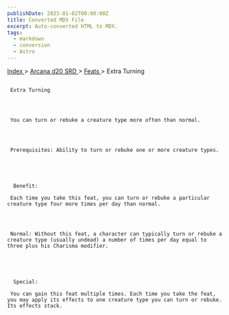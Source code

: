 ```yaml
---
publishDate: 2023-01-02T00:00:00Z
title: Converted MDX File
excerpt: Auto-converted HTML to MDX.
tags:
  - markdown
  - conversion
  - Astro
---
```


[
Index
](-index) >
[
Arcana d20 SRD
](arcana-d20-srd-index) >
[
Feats
](arcana-d20-srd-feats-index) > Extra Turning

##

     Extra Turning




     You can turn or rebuke a creature type more often than normal.




     Prerequisites: Ability to turn or rebuke one or more creature types.





      Benefit:

     Each time you take this feat, you can turn or rebuke a particular creature type four more times per day than normal.




     Normal: Without this feat, a character can typically turn or rebuke a creature type (usually undead) a number of times per day equal to three plus his Charisma modifier.





      Special:

     You can gain this feat multiple times. Each time you take the feat, you may apply its effects to one creature type you can turn or rebuke. Its effects stack.
